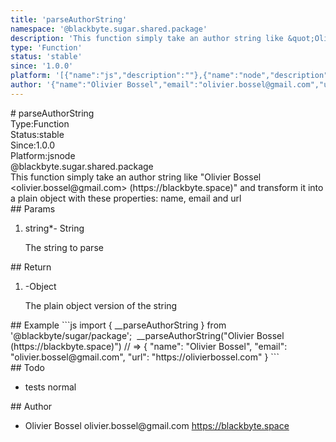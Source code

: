 ```yaml
---
title: 'parseAuthorString'
namespace: '@blackbyte.sugar.shared.package'
description: 'This function simply take an author string like &quot;Olivier Bossel &lt;olivier.bossel@gmail.com&gt; (https://blackbyte.space)&quot; and transform it into a plain object with these properties: name, email and url'
type: 'Function'
status: 'stable'
since: '1.0.0'
platform: '[{"name":"js","description":""},{"name":"node","description":""}]'
author: '{"name":"Olivier Bossel","email":"olivier.bossel@gmail.com","url":"https://blackbyte.space"}'
---
```


<div class="docmap-mdx">
# parseAuthorString
<div class="_metas">
<div class="_type"><span class="_type-label">Type:</span><span class="_type-value">Function</span></div>
<div class="_status"><span class="_status-label">Status:</span><span class="_status-value -stable">stable</span></div>
<div class="_since"><span class="_since-label">Since:</span><span class="_since-value">1.0.0</span></div>
<div class="_platform"><span class="_platform-label">Platform:</span><span class="_platform-value -js">js</span><span class="_platform-value -node">node</span></div>
</div>
<div class="_namespace">@blackbyte.sugar.shared.package</div>
<div class="_description typo-lead typo-format">
This function simply take an author string like &quot;Olivier Bossel &lt;olivier.bossel@gmail.com&gt; (https://blackbyte.space)&quot; and
transform it into a plain object with these properties: name, email and url
</div>
<div class="_params">
## Params
<ol class="_list">
<li class="_item">
<span class="_name">string<span class="_required">*</span></span><span class="_default">-</span> <span class="_type">String</span>
<p class="_description">The string to parse</p>
</li>
</ol>
</div>
<div class="_return">
## Return
<ol class="_list">
<li class="_item">
<span class="_default">-</span><span class="_type">Object</span>
<p class="_description">The plain object version of the string</p>
</li>
</ol>
</div>
<div class="_examples">
## Example
```js
import { __parseAuthorString } from '@blackbyte/sugar/package';
 __parseAuthorString("Olivier Bossel <olivier.bossel@gmail.com> (https://blackbyte.space)")
// => {
  "name": "Olivier Bossel",
  "email": "olivier.bossel@gmail.com",
  "url": "https://olivierbossel.com"
}
```
</div>
<div class="_todo">
## Todo
<ul class="_list">
<li class="_item">
<span class="_description">tests</span>
<span class="_priority -normal">normal</span>
</li>
</ul>
</div>
<div class="_author">
## Author
<ul class="_list">
<li class="_item">
<span class="_name">Olivier Bossel</span>
<span class="_email">olivier.bossel@gmail.com</span>
<a href="https://blackbyte.space" target="_blank" class="_url">https://blackbyte.space</a>
</li>
</ul>
</div>
</div>
